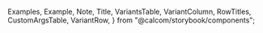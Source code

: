 
  Examples,
  Example,
  Note,
  Title,
  VariantsTable,
  VariantColumn,
  RowTitles,
  CustomArgsTable,
  VariantRow,
} from "@calcom/storybook/components";


<Meta title="UI/Toasts" component={SuccessToast} />

<Title title="Toasts" suffix="Brief" subtitle="Version 2.0 — Last Update: 22 Aug 2022" />

## Definition

Toasts are used to show an action has had a impact. If a user submits a form a toast should be shown to notify the user there has been a success

## Structure

<CustomArgsTable of={SuccessToast} />

<Examples title="Toasts">
  <Example title="Success">
    <SuccessToast message="Success Toast" />
  </Example>
  <Example title="Warning">
    <WarningToast message="Warning Toast" />
  </Example>
  <Example title="Error">
    <ErrorToast message="Error Toast" />
  </Example>
</Examples>

## Toast Story

<Canvas>
  <Story
    name="Toast Variants"
    args={{
      message: "Toast Message",
    }}
    argTypes={{
      message: { control: "text" },
    }}>
    {({ message, toastVisible }) => (
      <VariantsTable titles={["Success", "Warning", "Error"]} columnMinWidth={150}>
        <VariantRow variant="Success">
          <SuccessToast message={message} />
          <WarningToast message={message} />
          <ErrorToast message={message} />
        </VariantRow>
      </VariantsTable>
    )}
  </Story>
</Canvas>
